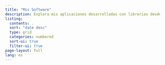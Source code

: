 ```yaml
---
title: "Mis Software"
description: Explora mis aplicaciones desarrolladas con librerias desde R y Python, incluyendo dashboards dinámicos y modelos en producción, cada software está diseñado para entender teorias, análisis de datos, visualización interactiva y toma de decisiones basada en datos.
listing:
  contents: .
  sort: "date desc"
  type: grid
  categories: numbered
  sort-ui: true
  filter-ui: true
page-layout: full
lang: es
---
```


